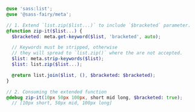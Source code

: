 ```scss
@use 'sass:list';
@use '@sass-fairy/meta';

// 1. Extend `list.zip($list...)` to include `$bracketed` parameter.
@function zip-it($list...) {
  $bracketed: meta.get-keyword($list, 'bracketed', auto);

  // Keywords must be stripped, otherwise
  // they will spread to `list.zip()` where the are not accepted.
  $list: meta.strip-keywords($list);
  $list: list.zip($list...);

  @return list.join($list, (), $bracketed: $bracketed);
}

// 2. Consuming the extended function
@debug zip-it(10px 50px 100px, short mid long, $bracketed: true);
  // [10px short, 50px mid, 100px long]
```
